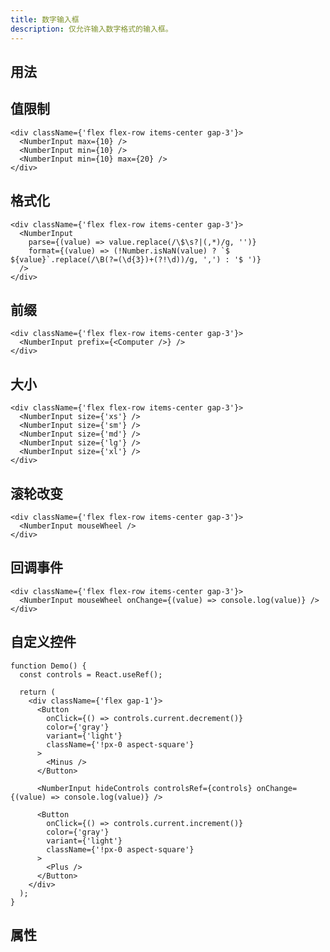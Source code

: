 ```yaml
---
title: 数字输入框
description: 仅允许输入数字格式的输入框。
---
```


## 用法

<Showcase componentName="NumberInput" />

## 值限制

```tsx preview editable
<div className={'flex flex-row items-center gap-3'}>
  <NumberInput max={10} />
  <NumberInput min={10} />
  <NumberInput min={10} max={20} />
</div>
```

## 格式化

```tsx preview editable
<div className={'flex flex-row items-center gap-3'}>
  <NumberInput
    parse={(value) => value.replace(/\$\s?|(,*)/g, '')}
    format={(value) => (!Number.isNaN(value) ? `$ ${value}`.replace(/\B(?=(\d{3})+(?!\d))/g, ',') : '$ ')}
  />
</div>
```

## 前缀

```tsx preview editable
<div className={'flex flex-row items-center gap-3'}>
  <NumberInput prefix={<Computer />} />
</div>
```

## 大小

```tsx preview editable
<div className={'flex flex-row items-center gap-3'}>
  <NumberInput size={'xs'} />
  <NumberInput size={'sm'} />
  <NumberInput size={'md'} />
  <NumberInput size={'lg'} />
  <NumberInput size={'xl'} />
</div>
```

## 滚轮改变

```tsx preview editable
<div className={'flex flex-row items-center gap-3'}>
  <NumberInput mouseWheel />
</div>
```

## 回调事件

```tsx preview editable
<div className={'flex flex-row items-center gap-3'}>
  <NumberInput mouseWheel onChange={(value) => console.log(value)} />
</div>
```

## 自定义控件

```tsx preview editable
function Demo() {
  const controls = React.useRef();

  return (
    <div className={'flex gap-1'}>
      <Button
        onClick={() => controls.current.decrement()}
        color={'gray'}
        variant={'light'}
        className={'!px-0 aspect-square'}
      >
        <Minus />
      </Button>

      <NumberInput hideControls controlsRef={controls} onChange={(value) => console.log(value)} />

      <Button
        onClick={() => controls.current.increment()}
        color={'gray'}
        variant={'light'}
        className={'!px-0 aspect-square'}
      >
        <Plus />
      </Button>
    </div>
  );
}
```

## 属性

<PropsTable componentName="NumberInput" />

